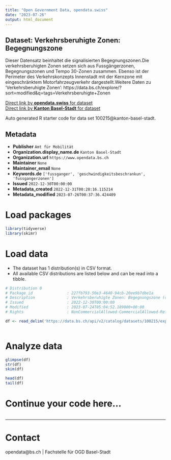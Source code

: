 ```yaml
---
title: "Open Government Data, opendata.swiss"
date: "2023-07-26"
output: html_document
---
```


## Dataset: Verkehrsberuhigte Zonen: Begegnungszone

Dieser Datensatz beinhaltet die signalisierten Begegnungszonen.Die verkehrsberuhigten Zonen setzen sich aus Fussgängerzonen, Begegnungszonen und Tempo 30-Zonen zusammen. Ebenso ist der Perimeter des Verkehrskonzepts Innenstadt mit der Kernzone mit eingeschränktem Motorfahrzeugverkehr dargestellt.Weitere Daten zu 'Verkehrsberuhigte Zonen': https://data.bs.ch/explore/?sort=modified&q=tags=Verkehrsberuhigte+Zonen

[Direct link by **opendata.swiss** for dataset](https://opendata.swiss/de/dataset/verkehrsberuhigte-zonen-begegnungszone)<br>
[Direct link by **Kanton Basel-Stadt** for dataset](https://data.bs.ch/explore/dataset/100215/)

Auto generated R starter code for data set 100215@kanton-basel-stadt.

## Metadata

- **Publisher** `Amt für Mobilität`
- **Organization.display_name.de** `Kanton Basel-Stadt`
- **Organization.url** `https://www.opendata.bs.ch`
- **Maintainer** `None`
- **Maintainer_email** `None`
- **Keywords.de** `['fussganger', 'geschwindigkeitsbeschrankun', 'fussgangerzonen']`
- **Issued** `2022-12-30T00:00:00`
- **Metadata_created** `2022-12-31T00:28:16.115214`
- **Metadata_modified** `2023-07-26T00:37:36.424409`


# Load packages

```r

library(tidyverse)
library(skimr)

```

# Load data

-   The dataset has 1 distribution(s) in CSV format.
-   All available CSV distributions are listed below and can be read into a tibble.

```r

# Distribution 0
# Package_id               : 227fb793-50e3-4640-94cb-20ee9b7dbe1a
# Description              : Verkehrsberuhigte Zonen: Begegnungszone (csv)
# Issued                   : 2022-12-30T00:00:00
# Modified                 : 2023-07-24T05:04:52.189000+00:00
# Rights                   : NonCommercialAllowed-CommercialAllowed-ReferenceRequired

df <- read_delim('https://data.bs.ch/api/v2/catalog/datasets/100215/exports/csv')



```

# Analyze data

```r

glimpse(df)
str(df)
skim(df)

head(df)
tail(df)

```

# Continue your code here...

```r

```

------------------------------------------------------------------------

# Contact

opendata@bs.ch | Fachstelle für OGD Basel-Stadt

